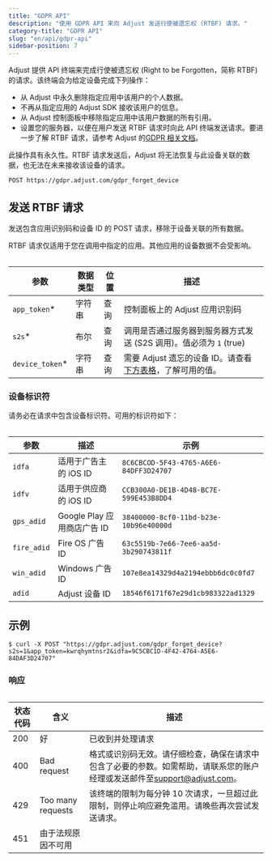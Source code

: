 ```yaml
---
title: "GDPR API"
description: "使用 GDPR API 来向 Adjust 发送行使被遗忘权 (RTBF) 请求。"
category-title: "GDPR API"
slug: "en/api/gdpr-api"
sidebar-position: 7
---
```

Adjust 提供 API 终端来完成行使被遗忘权 \(Right to be Forgotten，简称 RTBF\) 的请求。该终端会为给定设备完成下列操作：

* 从 Adjust 中永久删除指定应用中该用户的个人数据。
* 不再从指定应用的 Adjust SDK 接收该用户的信息。
* 从 Adjust 控制面板中移除指定应用中该用户数据的所有引用。
* 设置您的服务器，以便在用户发送 RTBF 请求时向此 API 终端发送请求。要进一步了解 RTBF 请求，请参考 Adjust 的[GDPR 相关文档](https://help.adjust.com/en/article/gdpr)。

<callout type="important"> 

此操作具有永久性。RTBF 请求发送后，Adjust 将无法恢复与此设备关联的数据，也无法在未来接收该设备的请求。
</Callout> 

```http
POST https://gdpr.adjust.com/gdpr_forget_device
```

发送 RTBF 请求
----------

发送包含应用识别码和设备 ID 的 POST 请求，移除于设备关联的所有数据。
<callout type="note"> 

RTBF 请求仅适用于您在调用中指定的应用。其他应用的设备数据不会受影响。
</Callout> <table> 

|        参数         | 数据类型 | 位置 |                         描述                         |
|-------------------|------|----|----------------------------------------------------|
| `app_token`\*    | 字符串  | 查询 | 控制面板上的 Adjust 应用识别码                                |
| `s2s`\*          | 布尔   | 查询 | 调用是否通过服务器到服务器方式发送 \(S2S 调用\)。值必须为 `1` \(true\) |
| `device_token`\* | 字符串  | 查询 | 需要 Adjust 遗忘的设备 ID。请查看[下方表格](#device-ids)，了解可用的值。  |

</Table> 

### 设备标识符

请务必在请求中包含设备标识符。可用的标识符如下：
<table> 

|     参数      |          描述           |                   示例                   |
|-------------|-----------------------|----------------------------------------|
| `idfa`      | 适用于广告主的 iOS ID        | `8C6CBCOD-5F43-4765-A6E6-84DFF3D24707` |
| `idfv`      | 适用于供应商的 iOS ID        | `CCB300A0-DE1B-4D48-BC7E-599E453B8DD4` |
| `gps_adid`  | Google Play 应用商店广告 ID | `38400000-8cf0-11bd-b23e-10b96e40000d` |
| `fire_adid` | Fire OS 广告 ID         | `63c5519b-7e66-7ee6-aa5d-3b290743811f` |
| `win_adid`  | Windows 广告 ID         | `107e8ea14329d4a2194ebbb6dc0c0fd7`     |
| `adid`      | Adjust 设备 ID          | `18546f6171f67e29d1cb983322ad1329`     |

</Table> 

示例
---

```console
$ curl -X POST "https://gdpr.adjust.com/gdpr_forget_device?s2s=1&app_token=kwrqhymtnsr2&idfa=9C5CBC1D-4F42-4764-A5E6-84DAF3D24707"
```

### 响应

<table> 

| 状态代码 |        含义         |                                                 描述                                                 |
|------|-------------------|----------------------------------------------------------------------------------------------------|
| 200  | 好                 | 已收到并处理请求                                                                                           |
| 400  | Bad request       | 格式或识别码无效。请仔细检查，确保在请求中包含了必要的参数。如需帮助，请联系您的账户经理或发送邮件至[support@adjust.com](mailto:support@adjust.com)。 |
| 429  | Too many requests | 该终端的限制为每分钟 10 次请求，一旦超过此限制，则停止响应避免滥用。请晚些再次尝试发送请求。                                                   |
| 451  | 由于法规原因不可用         |                                                                                                    |

</Table>

